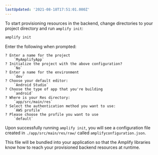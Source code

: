 ```yaml
---
lastUpdated: '2021-08-18T17:51:01.000Z'
---
```

To start provisioning resources in the backend, change directories to your project directory and run `amplify init`:

```bash
amplify init
```

Enter the following when prompted:

```console
? Enter a name for the project
    `MyAmplifyApp`
? Initialize the project with the above configuration?
    `No`
? Enter a name for the environment
    `dev`
? Choose your default editor:
    `Android Studio`
? Choose the type of app that you're building
    `android`
? Where is your Res directory:
    `app/src/main/res`
? Select the authentication method you want to use:
    `AWS profile`
? Please choose the profile you want to use
    `default`
```

Upon successfully running `amplify init`, you will see a configuration file created in `./app/src/main/res/raw/` called `amplifyconfiguration.json`.

This file will be bundled into your application so that the Amplify libraries know how to reach your provisioned backend resources at runtime.
